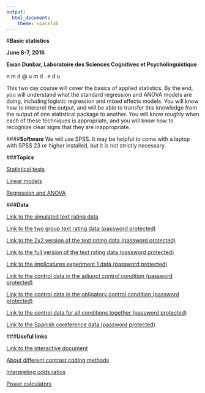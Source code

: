 ```yaml
---
output: 
  html_document: 
    theme: spacelab
---
```


#**Basic statistics**

**June 6-7, 2016**

**Ewan Dunbar, Laboratoire des Sciences Cognitives et Psycholinguistique**

e m d   @   u m d  .  e d u

This two day course will cover the basics of applied statistics.
By the end, you will understand what the standard regression and
ANOVA models are doing, including logistic regression and mixed
effects models. You will know how to interpret the output, 
and will be able to transfer this knowledge from the
output of one statistical package to another. You will know roughly
when each of these techniques is appropriate, and you will know how
to recognize clear signs that they are inappropriate.

####**Software**
We will use SPSS. It may be helpful to come with a laptop with SPSS
23 or higher installed, but it is not strictly necessary. 

###**Topics**

[Statistical tests](model_evaluation.html)

[Linear models](regression_categorical.html)

[Regression and ANOVA](regression_anova.html)

###**Data**

[Link to the simulated text rating data](text_ratings_simple.zsav)

[Link to the two group text rating data (password protected)](parody_2groups.zsav)

[Link to the 2x2 version of the text rating data (password protected)](parody_q1_2x2.zsav)

[Link to the full version of the text rating data (password protected)](parody_q1.zsav)

[Link to the implicatures experiment 1 data (password protected)](implicatures_exp1.zsav)

[Link to the control data in the adjunct control condition (password protected)](control_adult_adjunct.zsav)

[Link to the control data in the obligatory control condition (password protected)](control_adult_obligatory.zsav)

[Link to the control data for all conditions together (password protected)](control_adult_obligatory.zsav)

[Link to the Spanish coreference data (password protected)](coref.zsav)

###**Useful links**

[Link to the interactive document](http://ewan.shinyapps.io/model_evaluation/)

[About different contrast coding methods](http://www.ats.ucla.edu/stat/sas/webbooks/reg/chapter5/sasreg5.htm)

[Interpreting odds ratios](http://www.ats.ucla.edu/stat/spss/faq/oratio.htm)

[Power calculators](http://psych.wisc.edu/henriques/power.html)
